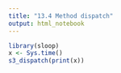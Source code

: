 ```yaml
---
title: "13.4 Method dispatch"
output: html_notebook
---
```


```r
library(sloop)
x <- Sys.time()
s3_dispatch(print(x))
```

